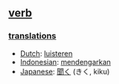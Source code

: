 == [[verb]] ==

=== [[translation]]s ===
*[[Dutch]]: [[luisteren]]
*[[Indonesian]]: [[dengar|mendengarkan]]
*[[Japanese]]: [[聞く]] (きく, kiku)